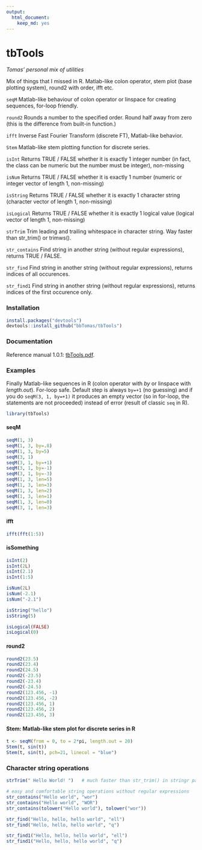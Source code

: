 ```yaml
---
output: 
  html_document: 
    keep_md: yes
---
```

# tbTools
*Tomas' personal mix of utilities*

Mix of things that I missed in R. Matlab-like colon operator, stem plot (base plotting system), round2 with order, ifft etc.

`seqM` Matlab-like behaviour of colon operator or linspace for creating sequences, for-loop friendly.

`round2` Rounds a number to the specified order. Round half away from zero (this is the difference from built-in \code{round} function.)

`ifft` Inverse Fast Fourier Transform (discrete FT), Matlab-like behavior.

`Stem` Matlab-like stem plotting function for discrete series.

`isInt` Returns TRUE / FALSE whether it is exactly 1 integer number (in fact, the class can be numeric but the number must be integer), non-missing

`isNum` Returns TRUE / FALSE whether it is exactly 1 number (numeric or integer vector of length 1, non-missing)

`isString` Returns TRUE / FALSE whether it is exactly 1 character string (character vector of length 1, non-missing)

`isLogical` Returns TRUE / FALSE whether it is exactly 1 logical value (logical vector of length 1, non-missing)

`strTrim` Trim leading and trailing whitespace in character string. Way faster than str_trim() or trimws().

`str_contains` Find string in another string (without regular expressions), returns TRUE / FALSE.

`str_find` Find string in another string (without regular expressions), returns indices of all occurences.

`str_find1` Find string in another string (without regular expressions), returns indices of the first occurence only.

### Installation

```r
install.packages("devtools")
devtools::install_github("bbTomas/tbTools")
```

### Documentation
Reference manual 1.0.1: [tbTools.pdf](tbTools.pdf).

### Examples

Finally Matlab-like sequences in R (colon operator with *by* or linspace with *length.out*). For-loop safe. Default step is always `by=+1` (no guessing) and if you do `seqM(3, 1, by=+1)` it produces an empty vector (so in for-loop, the statements are not proceeded) instead of error (result of classic `seq` in R).

```r
library(tbTools)
```

#### seqM
```r
seqM(1, 3)
seqM(1, 3, by=.8)
seqM(1, 3, by=5)
seqM(3, 1)
seqM(3, 1, by=+1)
seqM(3, 1, by=-1)
seqM(3, 1, by=-3)
seqM(1, 3, len=5)
seqM(1, 3, len=3)
seqM(1, 3, len=2)
seqM(1, 3, len=1)
seqM(1, 3, len=0)
seqM(3, 1, len=3)
```

#### ifft
```r
ifft(fft(1:5))
```

#### isSomething
```r
isInt(2)
isInt(2L)
isInt(2.1)
isInt(1:5)

isNum(2L)
isNum(-2.1)
isNum("-2.1")

isString("hello")
isString(5)

isLogical(FALSE)
isLogical(0)
```

#### round2
```r
round2(23.5)
round2(23.4)
round2(24.5)
round2(-23.5)
round2(-23.4)
round2(-24.5)
round2(123.456, -1) 
round2(123.456, -2) 
round2(123.456, 1)
round2(123.456, 2)
round2(123.456, 3)
```

#### Stem: Matlab-like stem plot for discrete series in R
```r
t <- seqM(from = 0, to = 2*pi, length.out = 20)
Stem(t, sin(t))
Stem(t, sin(t), pch=21, linecol = "blue")
```

### Character string operations
```r
strTrim(" Hello World! ")   # much faster than str_trim() in stringr package or trimws() in R3.2.0

# easy and comfortable string operations without regular expressions
str_contains("Hello world", "wor")
str_contains("Hello world", "WOR")
str_contains(tolower("Hello world"), tolower("wor"))

str_find("Hello, hello, hello world", "ell")
str_find("Hello, hello, hello world", "q")

str_find1("Hello, hello, hello world", "ell")
str_find1("Hello, hello, hello world", "q")
```
